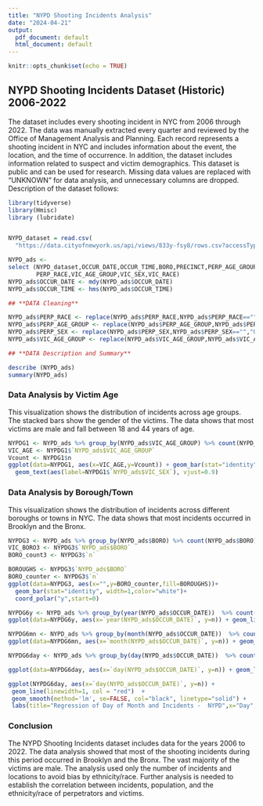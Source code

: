 ```yaml
---
title: "NYPD Shooting Incidents Analysis"
date: "2024-04-21"
output:
  pdf_document: default
  html_document: default
---
```


```r
knitr::opts_chunk$set(echo = TRUE)

```

## NYPD Shooting Incidents Dataset (Historic) 2006-2022

The dataset includes every shooting incident in NYC from 2006 through 2022. The data was manually extracted every quarter and reviewed by the Office of Management Analysis and Planning. Each record represents a shooting incident in NYC and includes information about the event, the location, and the time of occurrence. In addition, the dataset includes information related to suspect and victim demographics. This dataset is public and can be used for research. Missing data values are replaced with "UNKNOWN" for data analysis, and unnecessary columns are dropped. Description of the dataset follows:


```r
library(tidyverse)
library(Hmisc)
library (lubridate)


NYPD_dataset = read.csv(
  "https://data.cityofnewyork.us/api/views/833y-fsy8/rows.csv?accessType=DOWNLOAD")

NYPD_ads <- 
select (NYPD_dataset,OCCUR_DATE,OCCUR_TIME,BORO,PRECINCT,PERP_AGE_GROUP,PERP_SEX,
        PERP_RACE,VIC_AGE_GROUP,VIC_SEX,VIC_RACE) 
NYPD_ads$OCCUR_DATE <- mdy(NYPD_ads$OCCUR_DATE)
NYPD_ads$OCCUR_TIME <- hms(NYPD_ads$OCCUR_TIME)
```
```r

## **DATA Cleaning**

NYPD_ads$PERP_RACE <- replace(NYPD_ads$PERP_RACE,NYPD_ads$PERP_RACE=="","UNKNOWN")
NYPD_ads$PERP_AGE_GROUP <- replace(NYPD_ads$PERP_AGE_GROUP,NYPD_ads$PERP_AGE_GROUP=="","UNKNOWN")
NYPD_ads$PERP_SEX <- replace(NYPD_ads$PERP_SEX,NYPD_ads$PERP_SEX=="","UNKNOWN")
NYPD_ads$VIC_AGE_GROUP <- replace(NYPD_ads$VIC_AGE_GROUP,NYPD_ads$VIC_AGE_GROUP=="1022","UNKNOWN")

## **DATA Description and Summary**

describe (NYPD_ads)
summary(NYPD_ads)

```         
\newpage

### **Data Analysis by Victim Age**

This visualization shows the distribution of incidents across age groups. The stacked bars show the gender of the victims. The data shows that most victims are male and fall between 18 and 44 years of age.

```r


NYPDG1 <- NYPD_ads %>% group_by(NYPD_ads$VIC_AGE_GROUP) %>% count(NYPD_ads$VIC_SEX)
VIC_AGE <- NYPDG1$`NYPD_ads$VIC_AGE_GROUP`
Vcount <- NYPDG1$n
ggplot(data=NYPDG1, aes(x=VIC_AGE,y=Vcount)) + geom_bar(stat="identity",color="red",fill="white")+
  geom_text(aes(label=NYPDG1$`NYPD_ads$VIC_SEX`), vjust=0.9)

```
\newpage

### **Data Analysis by Borough/Town**

This visualization shows the distribution of incidents across different boroughs or towns in NYC.  The data shows that most incidents occurred in Brooklyn and the Bronx.

```r
NYPDG3 <- NYPD_ads %>% group_by(NYPD_ads$BORO) %>% count(NYPD_ads$BORO)
VIC_BORO3 <- NYPDG3$`NYPD_ads$BORO`
BORO_count3 <- NYPDG3$`n`

BOROUGHS <- NYPDG3$`NYPD_ads$BORO`
BORO_counter <- NYPDG3$`n`
ggplot(data=NYPDG3, aes(x="",y=BORO_counter,fill=BOROUGHS))+
  geom_bar(stat="identity", width=1,color="white")+ 
  coord_polar("y",start=0) 

NYPDG6y <- NYPD_ads %>% group_by(year(NYPD_ads$OCCUR_DATE))  %>% count(`year(NYPD_ads$OCCUR_DATE)`)
ggplot(data=NYPDG6y, aes(x=`year(NYPD_ads$OCCUR_DATE)`, y=n)) + geom_line(color="red")

NYPDG6mn <- NYPD_ads %>% group_by(month(NYPD_ads$OCCUR_DATE))  %>% count(`month(NYPD_ads$OCCUR_DATE)`)
ggplot(data=NYPDG6mn, aes(x=`month(NYPD_ads$OCCUR_DATE)`, y=n)) + geom_line(color="red")

NYPDG6day <- NYPD_ads %>% group_by(day(NYPD_ads$OCCUR_DATE))  %>% count(`day(NYPD_ads$OCCUR_DATE)`)

ggplot(data=NYPDG6day, aes(x=`day(NYPD_ads$OCCUR_DATE)`, y=n)) + geom_line(color="red")

ggplot(NYPDG6day, aes(x=`day(NYPD_ads$OCCUR_DATE)`, y=n)) +
 geom_line(linewidth=1, col = "red")  +
 geom_smooth(method='lm', se=FALSE, col="black", linetype="solid") +
 labs(title="Regression of Day of Month and Incidents -  NYPD",x="Day",y="cases")


```


### **Conclusion**

The NYPD Shooting Incidents dataset includes data for the years 2006 to 2022. The data analysis showed that most of the shooting incidents during this period occurred in Brooklyn and the Bronx. The vast majority of the victims are male. The analysis used only the number of incidents and locations to avoid bias by ethnicity/race. Further analysis is needed to establish the correlation between incidents, population, and the ethnicity/race of perpetrators and victims.





